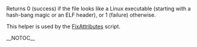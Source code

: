 Returns 0 (success) if the file looks like a Linux executable (starting with a hash-bang magic or an ELF header), or 1 (failure) otherwise.

This helper is used by the [[FixAttributes]] script.

{{Scripts}}
__NOTOC__

